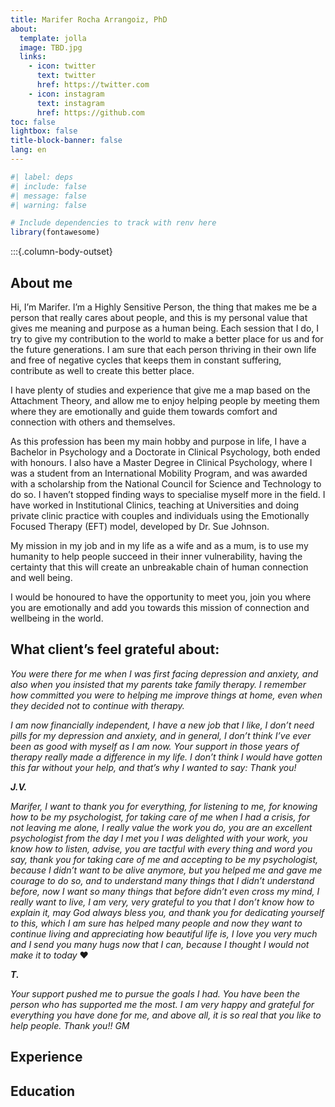 ```yaml
---
title: Marifer Rocha Arrangoiz, PhD
about:
  template: jolla
  image: TBD.jpg
  links:
    - icon: twitter
      text: twitter
      href: https://twitter.com
    - icon: instagram
      text: instagram
      href: https://github.com
toc: false
lightbox: false
title-block-banner: false
lang: en
---
```


```r
#| label: deps
#| include: false
#| message: false
#| warning: false

# Include dependencies to track with renv here
library(fontawesome)
```

:::{.column-body-outset}

## About me


Hi, I'm Marifer. I'm a Highly Sensitive Person, the thing that makes me be a person that really cares about people, and this is my personal value that gives me meaning and purpose as a human being. Each session that I do, I try to give my contribution to the world to make a better place for us and for the future generations. I am sure that each person thriving in their own life and free of negative cycles that keeps them in constant suffering, contribute as well to create this better place.  

I have plenty of studies and experience that give me a map based on the Attachment Theory, and allow me to enjoy helping people by meeting them where they are emotionally and guide them towards comfort and connection with others and themselves. 

As this profession has been my main hobby and purpose in life, I have a Bachelor in Psychology and a Doctorate in Clinical Psychology, both ended with honours. I also have a Master Degree in Clinical Psychology, where I was a student from an International Mobility Program, and was awarded with a scholarship from the National Council for Science and Technology to do so. I haven't stopped finding ways to specialise myself more in the field. I have worked in Institutional Clinics, teaching at Universities and doing private clinic practice with couples and individuals using the Emotionally Focused Therapy (EFT) model, developed by Dr. Sue Johnson.

My mission in my job and in my life as a wife and as a mum, is to use my humanity to help people succeed in their inner vulnerability, having the certainty that this will create an unbreakable chain of human connection and well being. 

I would be honoured to have the opportunity to meet you, join you where you are emotionally and add you towards this mission of connection and wellbeing in the world. 

## What client's feel grateful about:

::: {.callout-important appearance="simple" icon=false}

*You were there for me when I was first facing depression and anxiety, and also when you insisted that my parents take family therapy. I remember how committed you were to helping me improve things at home, even when they decided not to continue with therapy.*

*I am now financially independent, I have a new job that I like, I don't need pills for my depression and anxiety, and in general, I don't think I've ever been as good with myself as I am now. Your support in those years of therapy really made a difference in my life. I don't think I would have gotten this far without your help, and that's why I wanted to say: Thank you!*

***J.V.***

:::
::: {.callout-important appearance="simple" icon=false}

*Marifer, I want to thank you for everything, for listening to me, for knowing how to be my psychologist, for taking care of me when I had a crisis, for not leaving me alone, I really value the work you do, you are an excellent psychologist from the day I met you I was delighted with your work, you know how to listen, advise, you are tactful with every thing and word you say, thank you for taking care of me and accepting to be my psychologist, because I didn't want to be alive anymore, but you helped me and gave me courage to do so, and to understand many things that I didn't understand before, now I want so many things that before didn't even cross my mind, I really want to live, I am very, very grateful to you that I don't know how to explain it, may God always bless you, and thank you for dedicating yourself to this, which I am sure has helped many people and now they want to continue living and appreciating how beautiful life is, I love you very much and I send you many hugs now that I can, because I thought I would not make it to today* ❤

***T.***

:::


::: {.callout-important appearance="simple" icon=false}

*Your support pushed me to pursue the goals I had. You have been the person who has supported me the most. I am very happy and grateful for everything you have done for me, and above all, it is so real that you like to help people. Thank you!! GM*
:::

## Experience

## Education

